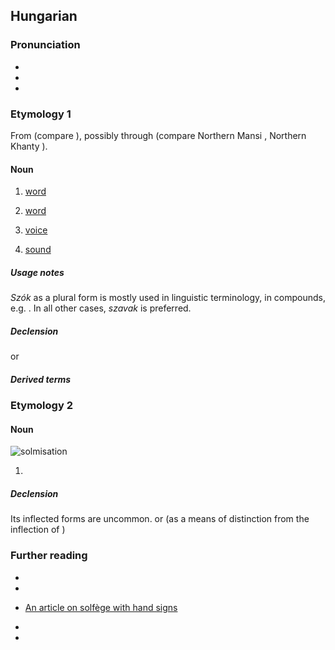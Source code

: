 {{also|sző}}
==Hungarian==

===Pronunciation===
* {{hu-IPA}}
* {{audio|hu|Hu-szó.ogg|Audio}}
* {{rhymes|hu|soː}}

===Etymology 1===
From {{der|hu|trk|-}} (compare {{cog|tr|sav}}), possibly through {{inh|hu|urj-ugr-pro|*sawɜ}} (compare Northern Mansi {{m|mns|сов}}, Northern Khanty {{m|kca|сӑв}}).

====Noun====
{{hu-noun|pl=szavak|alt=szók}}

# {{lb|hu|linguistics}} [[word]] {{gloss|smallest unit of language which has a particular meaning}}
# [[word]] {{gloss|promise; oath or guarantee}}
#: {{uxi|hu|Sosem szegjük meg a '''szavunkat'''.|We never break our '''word'''.}}
# [[voice]] {{gloss|an expressed opinion, choice, will, desire, or wish; the right or ability to make such expression or to have it considered}}
#: {{uxi|hu|[[Népszava|Nép'''szava''']]|The '''Voice''' of People|q=title of a newspaper}}
# {{lb|hu|chiefly as a second element in compounds}} [[sound]]
#: {{uxi|hu|muzsika'''szó'''|'''sound''' of music}}
#: {{uxi|hu|orgona'''szó'''|the '''sound''' of the organ [the instrument]}}
#: {{uxi|hu|fütty'''szó'''|'''sound''' of whistle}}

=====Usage notes=====
''Szók'' as a plural form is mostly used in linguistic terminology, in compounds, e.g. {{m|hu|kötőszók}}. In all other cases, ''szavak'' is preferred.

=====Declension=====
{{hu-infl-nom|szava|o|-|stem2=szó}}{{hu-pos-atok|szav||ai}}
or
{{hu-infl-nom|szó|o}}{{hu-pos-tok|szó}}

=====Derived terms=====
{{der4|hu
|szavas
|szóbeli
|szócska
|szól
|szónok
|szótlan
}}
{{der4|hu|title=Compound words with this term at the beginning
|szóaktiválás
|szóalak
|szóalakzat
|szóalkotás
|szóállomány
|szóanyag
|szóáradat
|szóasszociáció
|szóbeszéd
|szóbokor
|szóbőség
|szóbuborék
|szócikk
|szócsalád
|szócsata
|szócsavarás
|szócséplés
|szócsoport
|szócső
|szódíj
|szóegyenlet
|szóegység
|szóelem
|[[szóelemzés]], [[szóelemző]]
|[[szóellenőrzés]], [[szóellenőrző]]
|szóelőfordulás
|szóelvonás
|szófaj
|szófecsérlés
|[[szófejtés]], [[szófejtő]]
|szófelismerés
|szóficam
|[[szófogadás]], [[szófogadatlan]], [[szófogadó]]
|szófordulat
|szófosás
|szófoszlány
|szóföldrajz
|szófukar
|szófűzés
|szógyök
|szógyökér
|szógyűjtemény
|szóhagyomány
|szóhalmaz
|szóhalmozás
|szóhangsúly
|szóhangulat
|szóhangzás
|szóharc
|szóhasadás
|szóhasználat
|szóhatár
|szóírás
|szóismétlés
|szójárás
|szójáték
|szójegyzék
|szójelentés
|szókapcsolat
|szókép
|szóképzés
|szóképző
|szókeresés
|szókészlet
|szókezdő
|[[szókimondás]], [[szókimondó]]
|szókincs
|szókölcsönzés
|szóköz
|szólánc
|szómágia
|szómagyarázat
|szómegvonás
|szómondat
|szómutató
|szóosztály
|szóösszerántás
|szóösszetétel
|szóösszevonás
|szóözön
|szópár
|szópárbaj
|szóragozás
|szórejtvény
|szórekord
|szórend
|szórész
|[[szórövidítés]], [[szórövidülés]]
|szósor
|szószaporítás
|szószátyár
|szószedet
|[[szószegés]], [[szószegő]]
|szószék
|szószemantika
|szószerkezet
|szószóló
|szótag
|szótan
|[[szótanítás]], [[szótanulás]]
|szótár
|szóteremtés
|szótévesztés
|szótő
|szótöbbség
|szótöredék
|szótörténet
|szóválasztás
|szóváltás
|szóváltozat
|szóvédjegy
|szóvég
|szóvegyülés
|szóvicc
|szóvirág
|szóvivő
}}
{{col4|hu|title=Compound words with this term at the end|sort=n <!-- for some reason, "élőszó" is moved before "előszó", which is wrong -->
|ágyúszó
|alapszó
|álszó
|argószó
|becsszó
|becsületszó
|betűszó
|birtokszó
|búcsúszó
|címszó
|divatszó
|dobszó
|dudaszó
|elöljárószó
|előszó
|élőszó
|énekszó
|fogalomszó
|fokozószó
|formaszó
|furulyaszó
|fuvolaszó
|füttyszó
|gyökérszó
|gyökszó
|harangszó
|harsonaszó
|határozószó
|hegedűszó
|igenévszó
|[[ikerszó]] → [[álikerszó]]
|indulatszó
|jajszó
|jelszó
|jövevényszó
|kakasszó
|kakukkszó
|kérdőszó
|kölcsönszó
|köszönőszó
|kötőszó
|közszó
|kulcsszó
|kürtszó
|mesterségszó
|módosítószó
|mondatszó
|mozaikszó
|mutatószó
|muzsikaszó
|műszó
|névszó
|nótaszó
|orgonaszó
|őrszó
|pacsirtaszó
|parancsszó
|példaszó
|pipaszó
|segédszó
|simulószó
|sípszó
|szakszó
|származékszó
|szí-szó
|szitokszó
|tagadószó
|tájszó
|tiltószó
|töltelékszó
|tőszó
|trombitaszó
|tükörszó
|utalószó
|utószó
|vándorszó
|varázsszó
|végszó
|vezényszó
|vezérszó
|viszonyszó
|[[zárszó]], [[zárószó]]
|zeneszó
|zokszó
|zongoraszó
}}
{{col3|hu|title=Expressions
|állja a szavát
|szavát adja
|száz szónak is egy a vége
|szóba hoz
|szóra sem érdemes
|szóról szóra
|szó szerint
|szótári szó
|szót fogad
}}

===Etymology 2===
{{rfe|hu}}

====Noun====
[[Image:Szolmizáció.JPG|thumb|solmisation]]
{{hu-noun|k}}

# {{senseid|hu|solfege-5}} {{l|en|sol|id=solfege}} {{gloss|a syllable used in [[solfège]] to represent the fifth note of a major scale}}
#: {{cot|hu|dó|ré|mi#Hungarian: solfege-3|fá|lá|ti#Hungarian: solfege-7}}

=====Declension=====
Its inflected forms are uncommon.
{{hu-infl-nom|szó|o|esm_sg=y}}{{hu-pos-tok|szó}}
or (as a means of distinction from the inflection of {{m|hu||szó|word}})
{{hu-infl-nom|szó-|o|esm_sg=y}}{{hu-pos-tok|szó-}}<!-- esm_sg: "ezt a hangot nem fogadom el szó(-)ul"-->

===Further reading===
* {{R:ErtSz|1|word}}
* {{R:ErtSz|2|[music] sol}}
* {{q|Hungarian}} [https://web.archive.org/web/20160324012424/http://cotcot.hu/cikk/2008/07/01/mi-ez-szolmizacio An article on solfège with hand signs]
* {{R:HES}}
* {{R:Bizonfy HE 1886|aop=404}}

{{cln|hu|two-letter words|terms with multiple lemma etymologies|terms with multiple noun etymologies}}
{{topics|hu|Grammar|Music}}